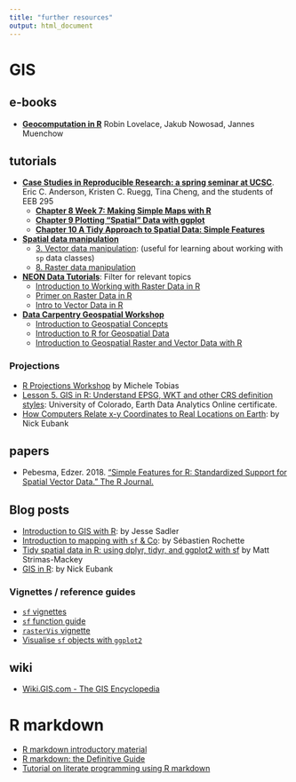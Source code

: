 ```yaml
---
title: "further resources"
output: html_document
---
```


# GIS

## e-books

- [**Geocomputation in R**](https://geocompr.robinlovelace.net/index.html)
    Robin Lovelace, Jakub Nowosad, Jannes Muenchow

## tutorials

- [**Case Studies in Reproducible Research: a spring seminar at UCSC**](https://eriqande.github.io/rep-res-eeb-2017/). Eric C. Anderson, Kristen C. Ruegg, Tina Cheng, and the students of EEB 295 
    + [**Chapter 8 Week 7: Making Simple Maps with R**](https://eriqande.github.io/rep-res-eeb-2017/map-making-in-R.html)
    + [**Chapter 9 Plotting “Spatial” Data with ggplot**](https://eriqande.github.io/rep-res-eeb-2017/plotting-spatial-data-with-ggplot.html)
    + [**Chapter 10 A Tidy Approach to Spatial Data: Simple Features**](https://eriqande.github.io/rep-res-eeb-2017/a-tidy-approach-to-spatial-data-simple-features.html)

- [**Spatial data manipulation**](http://rspatial.org/spatial/index.html) 
    + [3. Vector data manipulation ](http://rspatial.org/spatial/rst/7-vectmanip.html): (useful for learning about working with `sp` data classes)
    + [8. Raster data manipulation](http://rspatial.org/spatial/rst/8-rastermanip.html)
    
- [**NEON Data Tutorials**](https://www.neonscience.org/resources/data-tutorials): Filter for relevant topics    
    + [Introduction to Working with Raster Data in R](https://www.neonscience.org/resources/series/introduction-working-raster-data-r)
    + [Primer on Raster Data in R](https://www.neonscience.org/primer-raster-data-r)
    + [Intro to Vector Data in R](https://www.neonscience.org/vector-data-series)

- [**Data Carpentry Geospatial Workshop**](https://datacarpentry.org/geospatial-workshop/)
    + [Introduction to Geospatial Concepts](https://datacarpentry.org/organization-geospatial/)
    + [Introduction to R for Geospatial Data](https://datacarpentry.org/r-intro-geospatial/)
    + [Introduction to Geospatial Raster and Vector Data with R](https://datacarpentry.org/r-raster-vector-geospatial/)

### Projections

- [R Projections Workshop](https://github.com/MicheleTobias/R-Projections-Workshop) by Michele Tobias
- [Lesson 5. GIS in R: Understand EPSG, WKT and other CRS definition styles](https://www.earthdatascience.org/courses/earth-analytics/spatial-data-r/understand-epsg-wkt-and-other-crs-definition-file-types/): University of Colorado, Earth Data Analytics Online certificate.
- [How Computers Relate x-y Coordinates to Real Locations on Earth](http://www.nickeubank.com/wp-content/uploads/2018/02/CoordinateSystems_And_Projections.pdf): by Nick Eubank

## papers

- Pebesma, Edzer. 2018. [“Simple Features for R: Standardized Support for Spatial Vector Data.” The R Journal.](https://journal.r-project.org/archive/2018/RJ-2018-009/RJ-2018-009.pdf)

## Blog posts

- [Introduction to GIS with R](https://www.jessesadler.com/post/gis-with-r-intro/): by Jesse Sadler
- [Introduction to mapping with `sf` & Co](https://statnmap.com/2018-07-14-introduction-to-mapping-with-sf-and-co/): by Sébastien Rochette
- [Tidy spatial data in R: using dplyr, tidyr, and ggplot2 with sf](http://strimas.com/r/tidy-sf/) by Matt Strimas-Mackey
- [GIS in R](http://www.nickeubank.com/gis-in-r/): by Nick Eubank

### Vignettes / reference guides

- [`sf` vignettes](https://cran.r-project.org/web/packages/sf/vignettes/sf1.html)
- [`sf` function guide](https://r-spatial.github.io/sf/reference/index.html)
- [`rasterVis` vignette](https://oscarperpinan.github.io/rastervis/)
- [Visualise `sf` objects with `ggplot2`](https://ggplot2.tidyverse.org/reference/ggsf.html)


## wiki

- [Wiki.GIS.com - The GIS Encyclopedia](http://wiki.gis.com/wiki/index.php/Main_Page)

# R markdown

- [R markdown introductory material](https://rmarkdown.rstudio.com/)
- [R markdown: the Definitive Guide](https://bookdown.org/yihui/rmarkdown/)
- [Tutorial on literate programming using R markdown](http://annakrystalli.me/literate-programming/)